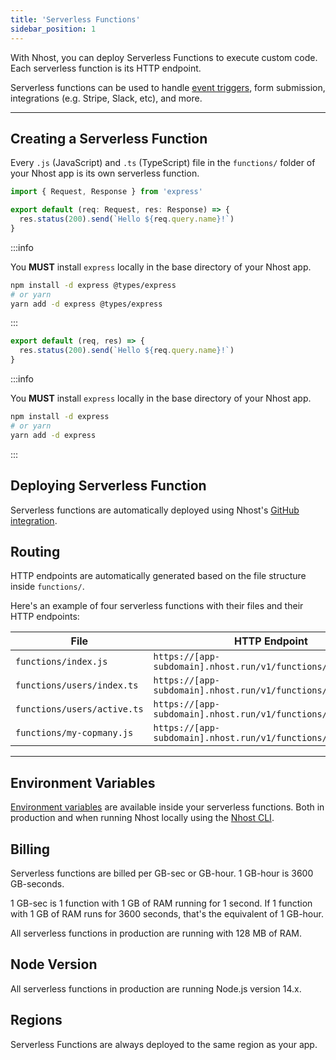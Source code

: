 ```yaml
---
title: 'Serverless Functions'
sidebar_position: 1
---
```



With Nhost, you can deploy Serverless Functions to execute custom code. Each serverless function is its HTTP endpoint.

Serverless functions can be used to handle [event triggers](/platform/database/event-triggers), form submission, integrations (e.g. Stripe, Slack, etc), and more.

---

## Creating a Serverless Function

Every `.js` (JavaScript) and `.ts` (TypeScript) file in the `functions/` folder of your Nhost app is its own serverless function.

<Tabs groupId="language">
  <TabItem value="ts" label="TypeScript" default>

```ts title=functions/test.ts
import { Request, Response } from 'express'

export default (req: Request, res: Response) => {
  res.status(200).send(`Hello ${req.query.name}!`)
}
```

:::info

You **MUST** install `express` locally in the base directory of your Nhost app.

```bash
npm install -d express @types/express
# or yarn
yarn add -d express @types/express
```

:::

  </TabItem>
  <TabItem value="js" label="JavaScript">

```js title=functions/test.js
export default (req, res) => {
  res.status(200).send(`Hello ${req.query.name}!`)
}
```

:::info

You **MUST** install `express` locally in the base directory of your Nhost app.

```bash
npm install -d express
# or yarn
yarn add -d express
```

:::

  </TabItem>
</Tabs>

## Deploying Serverless Function

Serverless functions are automatically deployed using Nhost's [GitHub integration](/platform/github-integration).

## Routing

HTTP endpoints are automatically generated based on the file structure inside `functions/`.

Here's an example of four serverless functions with their files and their HTTP endpoints:

| File                        | HTTP Endpoint                                                 |
| --------------------------- | ------------------------------------------------------------- |
| `functions/index.js`        | `https://[app-subdomain].nhost.run/v1/functions/`             |
| `functions/users/index.ts`  | `https://[app-subdomain].nhost.run/v1/functions/users`        |
| `functions/users/active.ts` | `https://[app-subdomain].nhost.run/v1/functions/users/active` |
| `functions/my-copmany.js`   | `https://[app-subdomain].nhost.run/v1/functions/my-company`   |

---

## Environment Variables

[Environment variables](/platform/environment-variables) are available inside your serverless functions. Both in production and when running Nhost locally using the [Nhost CLI](/platform/cli).

## Billing

Serverless functions are billed per GB-sec or GB-hour. 1 GB-hour is 3600 GB-seconds.

1 GB-sec is 1 function with 1 GB of RAM running for 1 second. If 1 function with 1 GB of RAM runs for 3600 seconds, that's the equivalent of 1 GB-hour.

All serverless functions in production are running with 128 MB of RAM.

## Node Version

All serverless functions in production are running Node.js version 14.x.

## Regions

Serverless Functions are always deployed to the same region as your app.
